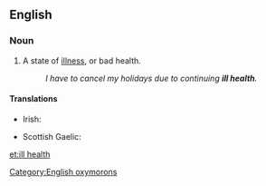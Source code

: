 ==English==

===Noun===
{{en-noun|head=[[ill]] [[health]]|-}}

# {{context|idiomatic|lang=en}} A state of [[illness]], or bad health.
#: ''I have to cancel my holidays due to continuing '''ill health'''.''

<!--I make this entry as idiomatic as the term is confusing for English L2 speakers, because "bad health" is expected. The coupling of "ill" + "health" is contradictory.-->

====Translations====
{{trans-top|state of bad health}}
* Irish: {{t|ga|breoiteacht|f}}
{{trans-mid}}
* Scottish Gaelic: {{t|gd|euslaint|f}}
{{trans-bottom}}

[[Category:English oxymorons]]

[[et:ill health]]